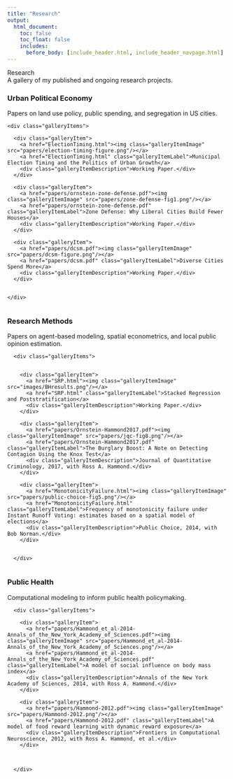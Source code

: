 ```yaml
---
title: "Research"
output:
  html_document:
    toc: false
    toc_float: false
    includes:
      before_body: [include_header.html, include_header_navpage.html]
---
```



<!--html_preserve-->

<div class="band full">
  <div class="bandContent pageTitle">Research</div>
  <div class="bandContent pageIntro">A gallery of my published and ongoing research projects.</div>
</div>

<!--/html_preserve-->

### Urban Political Economy
Papers on land use policy, public spending, and segregation in US cities.

<!--html_preserve-->

<div class="band full">

  <div class="bandContent gallerySection">
    
    <div class="galleryItems">
      
      <div class="galleryItem">
        <a href="ElectionTiming.html"><img class="galleryItemImage" src="papers/election-timing-figure.png"/></a>
        <a href="ElectionTiming.html" class="galleryItemLabel">Municipal Election Timing and the Politics of Urban Growth</a>
        <div class="galleryItemDescription">Working Paper.</div>
      </div>
      
      <div class="galleryItem">
        <a href="papers/ornstein-zone-defense.pdf"><img class="galleryItemImage" src="papers/zone-defense-fig1.png"/></a>
        <a href="papers/ornstein-zone-defense.pdf" class="galleryItemLabel">Zone Defense: Why Liberal Cities Build Fewer Houses</a>
        <div class="galleryItemDescription">Working Paper.</div>
      </div>
      
      <div class="galleryItem">
        <a href="papers/dcsm.pdf"><img class="galleryItemImage" src="papers/dcsm-figure.png"/></a>
        <a href="papers/dcsm.pdf" class="galleryItemLabel">Diverse Cities Spend More</a>
        <div class="galleryItemDescription">Working Paper.</div>
      </div>
      
      
    </div>
      
  </div>
      
</div>
      
<!--/html_preserve-->      
      
### Research Methods
Papers on agent-based modeling, spatial econometrics, and local public opinion estimation.

<!--html_preserve-->      

<div class="band full">
      
   <div class="bandContent gallerySection">
   
      <div class="galleryItems">
      
      
        <div class="galleryItem">
          <a href="SRP.html"><img class="galleryItemImage" src="images/BHresults.png"/></a>
          <a href="SRP.html" class="galleryItemLabel">Stacked Regression and Poststratification</a>
          <div class="galleryItemDescription">Working Paper.</div>
        </div>
      
        <div class="galleryItem">
          <a href="papers/Ornstein-Hammond2017.pdf"><img class="galleryItemImage" src="papers/jqc-fig8.png"/></a>
          <a href="papers/Ornstein-Hammond2017.pdf" class="galleryItemLabel">The Burglary Boost: A Note on Detecting Contagion Using the Knox Test</a>
          <div class="galleryItemDescription">Journal of Quantitative Criminology, 2017, with Ross A. Hammond.</div>
        </div>
        
        <div class="galleryItem">
          <a href="MonotonicityFailure.html"><img class="galleryItemImage" src="papers/public-choice-fig5.png"/></a>
          <a href="MonotonicityFailure.html" class="galleryItemLabel">Frequency of monotonicity failure under Instant Runoff Voting: estimates based on a spatial model of elections</a>
          <div class="galleryItemDescription">Public Choice, 2014, with Bob Norman.</div>
        </div>
        
      
      </div>
      
  </div>
  
</div>



<!--/html_preserve-->

### Public Health
Computational modeling to inform public health policymaking.

<!--html_preserve-->      

<div class="band full">
      
   <div class="bandContent gallerySection">
   
      <div class="galleryItems">
      
        <div class="galleryItem">
          <a href="papers/Hammond_et_al-2014-Annals_of_the_New_York_Academy_of_Sciences.pdf"><img class="galleryItemImage" src="papers/Hammond_et_al-2014-Annals_of_the_New_York_Academy_of_Sciences.png"/></a>
          <a href="papers/Hammond_et_al-2014-Annals_of_the_New_York_Academy_of_Sciences.pdf" class="galleryItemLabel">A model of social influence on body mass index</a>
          <div class="galleryItemDescription">Annals of the New York Academy of Sciences, 2014, with Ross A. Hammond.</div>
        </div>
        
        <div class="galleryItem">
          <a href="papers/Hammond-2012.pdf"><img class="galleryItemImage" src="papers/Hammond-2012.png"/></a>
          <a href="papers/Hammond-2012.pdf" class="galleryItemLabel">A model of food reward learning with dynamic reward exposure</a>
          <div class="galleryItemDescription">Frontiers in Computational Neuroscience, 2012, with Ross A. Hammond, et al.</div>
        </div>
        
        
      
      </div>
      
  </div>
  
</div>



<!--/html_preserve-->
